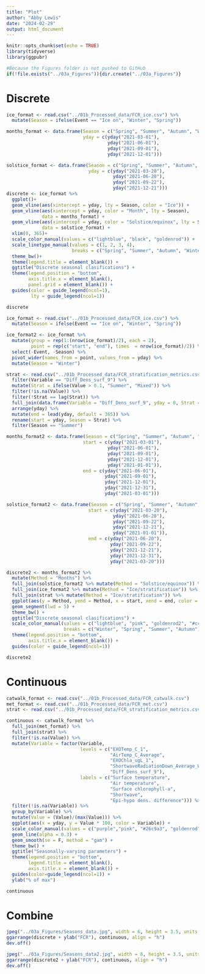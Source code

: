 ```yaml
---
title: "Plot"
author: "Abby Lewis"
date: "2024-02-29"
output: html_document
---
```


```r
knitr::opts_chunk$set(echo = TRUE)
library(tidyverse)
library(ggpubr)

#Because the Figures folder is not pushed to GitHub
if(!file.exists("../03a_Figures")){dir.create("../03a_Figures")}
```

# Discrete

```r
ice_format <- read.csv("../01b_Processed_data/FCR_ice.csv") %>%
  mutate(Season = ifelse(Event == "Ice on", "Winter", "Spring"))

months_format <- data.frame(Season = c("Spring", "Summer", "Autumn", "Winter"),
                            yday = c(yday("2021-03-01"),
                                     yday("2021-06-01"),
                                     yday("2021-09-01"),
                                     yday("2021-12-01")))

solstice_format <- data.frame(Season = c("Spring", "Summer", "Autumn", "Winter"),
                              yday = c(yday("2021-03-20"),
                                       yday("2021-06-20"),
                                       yday("2021-09-22"),
                                       yday("2021-12-21")))
discrete <- ice_format %>%
  ggplot()+
  geom_vline(aes(xintercept = yday, lty = Season, color = "Ice")) +
  geom_vline(aes(xintercept = yday, color = "Month", lty = Season), 
             data = months_format) +
  geom_vline(aes(xintercept = yday, color = "Solstice/equinox", lty = Season), 
             data = solstice_format) +
  xlim(0, 365)+
  scale_color_manual(values = c("lightblue", "black", "goldenrod")) +
  scale_linetype_manual(values = c(1, 2, 3, 4), 
                        breaks = c("Spring", "Summer", "Autumn", "Winter")) +
  theme_bw()+
  theme(legend.title = element_blank()) + 
  ggtitle("Discrete seasonal clasifications") +
  theme(legend.position = "bottom",
        axis.title.x = element_blank(),
        panel.grid = element_blank()) +
  guides(color = guide_legend(ncol=1),
         lty = guide_legend(ncol=1))

discrete
```

```r
ice_format <- read.csv("../01b_Processed_data/FCR_ice.csv") %>%
  mutate(Season = ifelse(Event == "Ice on", "Winter", "Spring"))

ice_format2 <- ice_format %>%
  mutate(group = rep(1:(nrow(ice_format)/2), each = 2),
         point = rep(c("start", "end"), times  = nrow(ice_format)/2)) %>%
  select(-Event, -Season) %>%
  pivot_wider(names_from = point, values_from = yday) %>%
  mutate(Season = "Winter")

strat <- read.csv("../01b_Processed_data/FCR_stratification_metrics.csv") %>%
  filter(Variable == "Diff_Dens_surf_9") %>%
  mutate(Strat = ifelse(Value > 0.1, "Summer", "Mixed")) %>%
  filter(!is.na(Value)) %>%
  filter(!Strat == lag(Strat)) %>%
  full_join(data.frame(Variable = "Diff_Dens_surf_9", yday = 0, Strat = "Mixed")) %>%
  arrange(yday) %>%
  mutate(end = lead(yday, default = 365)) %>%
  rename(start = yday, Season = Strat) %>%
  filter(Season == "Summer")

months_format2 <- data.frame(Season = c("Spring", "Summer", "Autumn", "Winter", "Winter"),
                            start = c(yday("2021-03-01"),
                                     yday("2021-06-01"),
                                     yday("2021-09-01"),
                                     yday("2021-12-01"),
                                     yday("2021-01-01")),
                            end = c(yday("2021-06-01"),
                                    yday("2021-09-01"),
                                    yday("2021-12-01"),
                                    yday("2021-12-31"),
                                    yday("2021-03-01")))

solstice_format2 <- data.frame(Season = c("Spring", "Summer", "Autumn", "Winter", "Winter"),
                              start = c(yday("2021-03-20"),
                                       yday("2021-06-20"),
                                       yday("2021-09-22"),
                                       yday("2021-12-21"),
                                       yday("2021-01-01")),
                              end = c(yday("2021-06-20"),
                                      yday("2021-09-22"),
                                      yday("2021-12-21"),
                                      yday("2021-12-31"),
                                      yday("2021-03-20")))

discrete2 <- months_format2 %>%
  mutate(Method = "Months") %>%
  full_join(solstice_format2 %>% mutate(Method = "Solstice/equinox")) %>%
  full_join(ice_format2 %>% mutate(Method = "Ice/stratification")) %>%
  full_join(strat %>% mutate(Method = "Ice/stratification")) %>%
  ggplot(aes(y = Method, yend = Method, x = start, xend = end, color = Season)) +
  geom_segment(lwd = 5) +
  theme_bw() +
  ggtitle("Discrete seasonal clasifications") +
  scale_color_manual(values = c("lightblue", "pink", "goldenrod2", "#cc5500"),
                     breaks = c("Winter", "Spring", "Summer", "Autumn")) +
  theme(legend.position = "bottom",
        axis.title.x = element_blank()) +
  guides(color = guide_legend(ncol=1))

discrete2
```

# Continuous

```r
catwalk_format <- read.csv("../01b_Processed_data/FCR_catwalk.csv")
met_format <- read.csv("../01b_Processed_data/FCR_met.csv")
strat <- read.csv("../01b_Processed_data/FCR_stratification_metrics.csv")

continuous <- catwalk_format %>%
  full_join(met_format) %>%
  full_join(strat) %>%
  filter(!is.na(Value)) %>%
  mutate(Variable = factor(Variable, 
                           levels = c("EXOTemp_C_1", 
                                      "AirTemp_C_Average", 
                                      "EXOChla_ugL_1", 
                                      "ShortwaveRadiationDown_Average_W_m2",
                                      "Diff_Dens_surf_9"),
                           labels = c("Surface temperature", 
                                      "Air temperature",
                                      "Surface chlorophyll-a",
                                      "Shortwave",
                                      "Epi-hypo dens. difference"))) %>%
  filter(!is.na(Variable)) %>%
  group_by(Variable) %>%
  mutate(Value = (Value)/(max(Value))) %>%
  ggplot(aes(x = yday, y = Value * 100, color = Variable)) +
  scale_color_manual(values = c("purple","pink", "#26c9a3", "goldenrod", "grey50")) +
  geom_line(alpha = 0.3) +
  geom_smooth(se = F, method = "gam") +
  theme_bw() + 
  ggtitle("Seasonally-varying parameters") +
  theme(legend.position = "bottom",
        legend.title = element_blank(),
        axis.title.x = element_blank()) +
  guides(color=guide_legend(ncol=1)) +
  ylab("% of max")

continuous
```

# Combine

```r
jpeg("../03a_Figures/Seasons_data.jpg", width = 6, height = 3.5, units = "in", res = 300)
ggarrange(discrete + ylab("FCR"), continuous, align = "h")
dev.off()

jpeg("../03a_Figures/Seasons_data2.jpg", width = 8, height = 3.5, units = "in", res = 300)
ggarrange(discrete2 + ylab("FCR"), continuous, align = "h")
dev.off()
```

